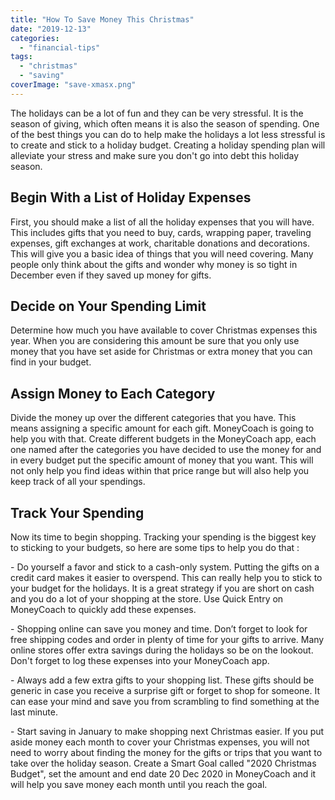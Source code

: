 ```yaml
---
title: "How To Save Money This Christmas"
date: "2019-12-13"
categories: 
  - "financial-tips"
tags: 
  - "christmas"
  - "saving"
coverImage: "save-xmasx.png"
---
```


The holidays can be a lot of fun and they can be very stressful. It is the season of giving, which often means it is also the season of spending. One of the best things you can do to help make the holidays a lot less stressful is to create and stick to a holiday budget. Creating a holiday spending plan will alleviate your stress and make sure you don't go into debt this holiday season.

## Begin With a List of Holiday Expenses

First, you should make a list of all the holiday expenses that you will have. This includes gifts that you need to buy, cards, wrapping paper, traveling expenses, gift exchanges at work, charitable donations and decorations. This will give you a basic idea of things that you will need covering. Many people only think about the gifts and wonder why money is so tight in December even if they saved up money for gifts.

## Decide on Your Spending Limit

Determine how much you have available to cover Christmas expenses this year. When you are considering this amount be sure that you only use money that you have set aside for Christmas or extra money that you can find in your budget.

## Assign Money to Each Category

Divide the money up over the different categories that you have. This means assigning a specific amount for each gift. MoneyCoach is going to help you with that. Create different budgets in the MoneyCoach app, each one named after the categories you have decided to use the money for and in every budget put the specific amount of money that you want. This will not only help you find ideas within that price range but will also help you keep track of all your spendings.

## Track Your Spending

Now its time to begin shopping. Tracking your spending is the biggest key to sticking to your budgets, so here are some tips to help you do that :

\- Do yourself a favor and stick to a cash-only system. Putting the gifts on a credit card makes it easier to overspend. This can really help you to stick to your budget for the holidays. It is a great strategy if you are short on cash and you do a lot of your shopping at the store. Use Quick Entry on MoneyCoach to quickly add these expenses.

\- Shopping online can save you money and time. Don’t forget to look for free shipping codes and order in plenty of time for your gifts to arrive. Many online stores offer extra savings during the holidays so be on the lookout. Don't forget to log these expenses into your MoneyCoach app.

\- Always add a few extra gifts to your shopping list. These gifts should be generic in case you receive a surprise gift or forget to shop for someone. It can ease your mind and save you from scrambling to find something at the last minute.

\- Start saving in January to make shopping next Christmas easier. If you put aside money each month to cover your Christmas expenses, you will not need to worry about finding the money for the gifts or trips that you want to take over the holiday season. Create a Smart Goal called "2020 Christmas Budget", set the amount and end date 20 Dec 2020 in MoneyCoach and it will help you save money each month until you reach the goal.
